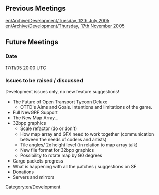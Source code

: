 [[Category:en/Development]]

==Previous Meetings==
[[en/Archive/Development/Tuesday, 12th July 2005]]<br />
[[en/Archive/Development/Thursday, 17th November 2005]]

==Future Meetings==
===Date===
17/11/05 20:00 UTC

===Issues to be raised / discussed===

Development issues only, no new feature suggestions!
*The Future of Open Transport Tycoon Deluxe
** OTTD's Aims and Goals. Intentions and limitations of the game.
*Full NewGRF Support
*The New Map Array...
* 32bpp graphics
** Scale refactor (do or don't)
** How map array and GFX need to work together (communication between the needs of coders and artists)
** Tile angles/ 2x height level (in relation to map array talk)
** New file format for 32bpp graphics
** Possibility to rotate map by 90 degrees
* Cargo packets progress
* What is happening with all the patches / suggestions on SF
* Donations
* Servers and mirrors